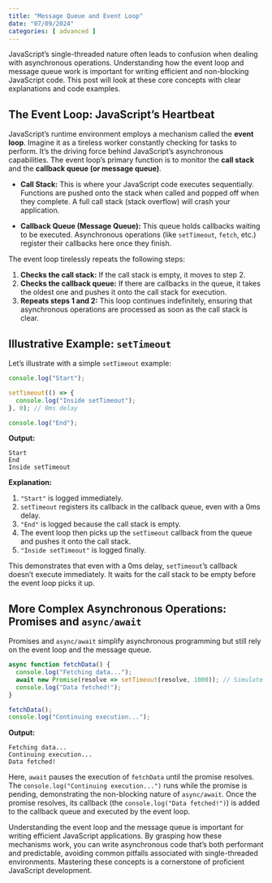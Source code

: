 ```yaml
---
title: "Message Queue and Event Loop"
date: "07/09/2024"
categories: [ advanced ]
---
```


JavaScript's single-threaded nature often leads to confusion when dealing with asynchronous operations. Understanding how the event loop and message queue work is important for writing efficient and non-blocking JavaScript code. This post will look at these core concepts with clear explanations and code examples.

## The Event Loop: JavaScript's Heartbeat

JavaScript's runtime environment employs a mechanism called the **event loop**.  Imagine it as a tireless worker constantly checking for tasks to perform. It's the driving force behind JavaScript's asynchronous capabilities.  The event loop's primary function is to monitor the **call stack** and the **callback queue (or message queue)**.

* **Call Stack:** This is where your JavaScript code executes sequentially.  Functions are pushed onto the stack when called and popped off when they complete.  A full call stack (stack overflow) will crash your application.

* **Callback Queue (Message Queue):** This queue holds callbacks waiting to be executed.  Asynchronous operations (like `setTimeout`, `fetch`, etc.) register their callbacks here once they finish.


The event loop tirelessly repeats the following steps:

1. **Checks the call stack:** If the call stack is empty, it moves to step 2.
2. **Checks the callback queue:** If there are callbacks in the queue, it takes the oldest one and pushes it onto the call stack for execution.
3. **Repeats steps 1 and 2:** This loop continues indefinitely, ensuring that asynchronous operations are processed as soon as the call stack is clear.


## Illustrative Example: `setTimeout`

Let's illustrate with a simple `setTimeout` example:

```javascript
console.log("Start");

setTimeout(() => {
  console.log("Inside setTimeout");
}, 0); // 0ms delay

console.log("End");
```

**Output:**

```
Start
End
Inside setTimeout
```

**Explanation:**

1. `"Start"` is logged immediately.
2. `setTimeout` registers its callback in the callback queue, even with a 0ms delay.
3. `"End"` is logged because the call stack is empty.
4. The event loop then picks up the `setTimeout` callback from the queue and pushes it onto the call stack.
5. `"Inside setTimeout"` is logged finally.

This demonstrates that even with a 0ms delay, `setTimeout`'s callback doesn't execute immediately. It waits for the call stack to be empty before the event loop picks it up.


##  More Complex Asynchronous Operations: Promises and `async/await`

Promises and `async/await` simplify asynchronous programming but still rely on the event loop and the message queue.

```javascript
async function fetchData() {
  console.log("Fetching data...");
  await new Promise(resolve => setTimeout(resolve, 1000)); // Simulate network request
  console.log("Data fetched!");
}

fetchData();
console.log("Continuing execution...");
```

**Output:**

```
Fetching data...
Continuing execution...
Data fetched!
```

Here, `await` pauses the execution of `fetchData` until the promise resolves.  The `console.log("Continuing execution...")` runs while the promise is pending, demonstrating the non-blocking nature of `async/await`.  Once the promise resolves, its callback (the `console.log("Data fetched!")`) is added to the callback queue and executed by the event loop.

Understanding the event loop and the message queue is important for writing efficient JavaScript applications. By grasping how these mechanisms work, you can write asynchronous code that's both performant and predictable, avoiding common pitfalls associated with single-threaded environments. Mastering these concepts is a cornerstone of proficient JavaScript development.

